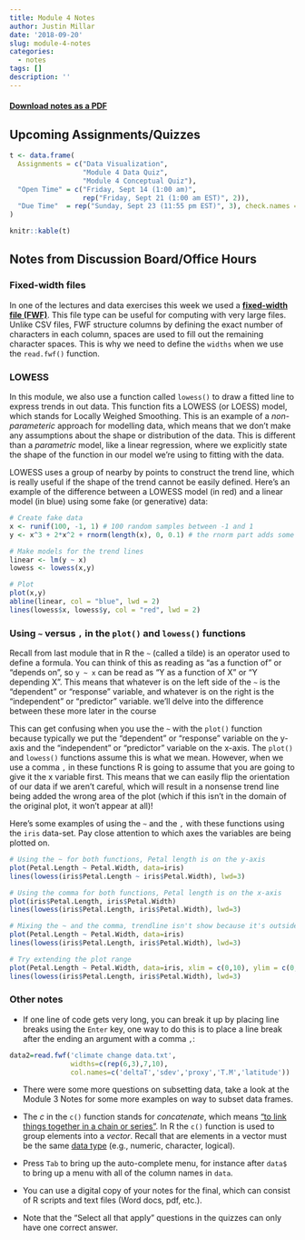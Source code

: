 ```yaml
---
title: Module 4 Notes
author: Justin Millar
date: '2018-09-20'
slug: module-4-notes
categories:
  - notes
tags: []
description: ''
---
```



#### [Download notes as a PDF](https://sta6093.netlify.com/pdf/2018-09-20-module-4-notes.pdf)

## Upcoming Assignments/Quizzes

```r

t <- data.frame(
  Assignments = c("Data Visualization",
                  "Module 4 Data Quiz", 
                  "Module 4 Conceptual Quiz"),
  "Open Time" = c("Friday, Sept 14 (1:00 am)", 
                  rep("Friday, Sept 21 (1:00 am EST)", 2)),
  "Due Time"  = rep("Sunday, Sept 23 (11:55 pm EST)", 3), check.names = F
)

knitr::kable(t)
```


## Notes from Discussion Board/Office Hours

### Fixed-width files

In one of the lectures and data exercises this week we used a [**fixed-width file (FWF)**](http://www.softinterface.com/Convert-XLS/Features/Fixed-Width-Text-File-Definition.htm). This file type can be useful for computing with very large files. Unlike CSV files, FWF structure columns by defining the exact number of characters in each column, spaces are used to fill out the remaining character spaces. This is why we need to define the `widths` when we use the `read.fwf()` function.

### LOWESS

In this module, we also use a function called `lowess()` to draw a fitted line to express trends in out data. This function fits a LOWESS (or LOESS) model, which stands for Locally Weighed Smoothing. This is an example of a *non-parameteric* approach for modelling data, which means that we don't make any assumptions about the shape or distribution of the data. This is different than a *parametric* model, like a linear regression, where we explicitly state the shape of the function in our model we're using to fitting with the data.

LOWESS uses a group of nearby by points to construct the trend line, which is really useful if the shape of the trend cannot be easily defined. Here's an example of the difference between a LOWESS model (in red) and a linear model (in blue) using some fake (or generative) data:

```r

# Create fake data
x <- runif(100, -1, 1) # 100 random samples between -1 and 1
y <- x^3 + 2*x^2 + rnorm(length(x), 0, 0.1) # the rnorm part adds some error

# Make models for the trend lines
linear <- lm(y ~ x)
lowess <- lowess(x,y)

# Plot
plot(x,y)
abline(linear, col = "blue", lwd = 2)
lines(lowess$x, lowess$y, col = "red", lwd = 2)
```

### Using `~` versus `,` in the `plot()` and `lowess()` functions

Recall from last module that in R the `~` (called a tilde) is an operator used to define a formula. You can think of this as reading as "as a function of" or "depends on", so `y ~ x` can be read as "Y as a function of X" or "Y depending X". This means that whatever is on the left side of the `~` is the "dependent" or "response" variable, and whatever is on the right is the "independent" or "predictor" variable. we'll delve into the difference between these more later in the course

This can get confusing when you use the `~` with the `plot()` function because typically we put the "dependent" or "response" variable on the y-axis and the "independent" or "predictor" variable on the x-axis. The `plot()` and `lowess()` functions assume this is what we mean. However, when we use a comma `,` in these functions R is going to assume that you are going to give it the x variable first. This means that we can easily flip the orientation of our data if we aren't careful, which will result in a nonsense trend line being added the wrong area of the plot (which if this isn't in the domain of the original plot, it won't appear at all)!

Here's some examples of using the `~` and the `,` with these functions using the `iris` data-set. Pay close attention to which axes the variables are being plotted on.

```r
# Using the ~ for both functions, Petal length is on the y-axis 
plot(Petal.Length ~ Petal.Width, data=iris)
lines(lowess(iris$Petal.Length ~ iris$Petal.Width), lwd=3)

# Using the comma for both functions, Petal length is on the x-axis
plot(iris$Petal.Length, iris$Petal.Width)
lines(lowess(iris$Petal.Length, iris$Petal.Width), lwd=3)

# Mixing the ~ and the comma, trendline isn't show because it's outside of the plot range
plot(Petal.Length ~ Petal.Width, data=iris)
lines(lowess(iris$Petal.Length, iris$Petal.Width), lwd=3)

# Try extending the plot range
plot(Petal.Length ~ Petal.Width, data=iris, xlim = c(0,10), ylim = c(0,10))
lines(lowess(iris$Petal.Length, iris$Petal.Width), lwd=3)

```



### Other notes

* If one line of code gets very long, you can break it up by placing line breaks using the `Enter` key, one way to do this is to place a line break after the ending an argument with a comma `,`:

```r
data2=read.fwf('climate change data.txt',
               widths=c(rep(6,3),7,10),
               col.names=c('deltaT','sdev','proxy','T.M','latitude'))
```


* There were some more questions on subsetting data, take a look at the Module 3 Notes for some more examples on way to subset data frames. 

* The *c* in the `c()` function stands for *concatenate*, which means ["to link things together in a chain or series"](https://www.google.com/search?q=concatenate&oq=concatenate&aqs=chrome..69i57.30321j1j7&sourceid=chrome&ie=UTF-8). In R the `c()` function is used to group elements into a *vector*. Recall that are elements in a vector must be the same [data type](https://swcarpentry.github.io/r-novice-inflammation/13-supp-data-structures/) (e.g., numeric, character, logical).

* Press `Tab` to bring up the auto-complete menu, for instance after `data$` to bring up a menu with all of the column names in `data`. 

* You can use a digital copy of your notes for the final, which can consist of R scripts and text files (Word docs, pdf, etc.).

* Note that the "Select all that apply" questions in the quizzes can only have one correct answer.

